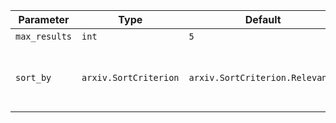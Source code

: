 | Parameter | Type | Default | Description |
| --- | --- | --- | --- |
| `max_results` | `int` | `5` | Top articles |
| `sort_by` | `arxiv.SortCriterion` | `arxiv.SortCriterion.Relevance` | Sort criterion for Arxiv search results |
